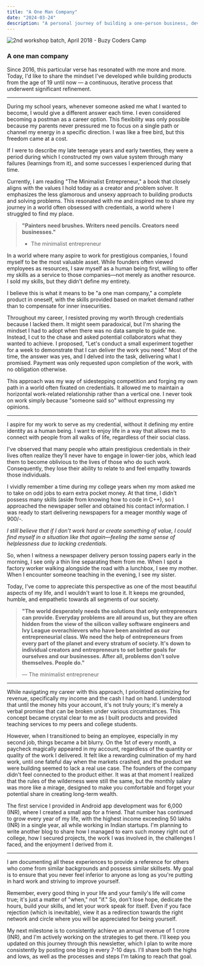 ```yaml
---
title: "A One Man Company"
date: "2024-03-24"
description: "A personal journey of building a one-person business, developing a unique value system, and maintaining authenticity while navigating the professional world."
---
```


![2nd workshop batch, April 2018 - Buzy Coders Camp](https://substack-post-media.s3.amazonaws.com/public/images/7d61bd16-67a0-406f-a04a-004c4f2898a1_1280x640.jpeg)

### A one man company

Since 2016, this particular verse has resonated with me more and more. Today, I'd like to share the mindset I've developed while building products from the age of 19 until now — a continuous, iterative process that underwent significant refinement.

---

During my school years, whenever someone asked me what I wanted to become, I would give a different answer each time. I even considered becoming a postman as a career option. This flexibility was only possible because my parents never pressured me to focus on a single path or channel my energy in a specific direction. I was like a free bird, but this freedom came at a cost.

If I were to describe my late teenage years and early twenties, they were a period during which I constructed my own value system through many failures (learnings from it), and some successes I experienced during that time.

Currently, I am reading "The Minimalist Entrepreneur," a book that closely aligns with the values I hold today as a creator and problem solver.
It emphasizes the less glamorous and unsexy approach to building products and solving problems. This resonated with me and inspired me to share my journey in a world often obsessed with credentials, a world where I struggled to find my place.

> **"Painters need brushes. Writers need pencils. Creators need businesses."**
>
> - The minimalist entrepreneur

In a world where many aspire to work for prestigious companies, I found myself to be the most valuable asset. While founders often viewed employees as resources, I saw myself as a human being first, willing to offer my skills as a service to those companies—not merely as another resource.
I sold my skills, but they didn't define my entirety.

I believe this is what it means to be "a one man company," a complete product in oneself, with the skills provided based on market demand rather than to compensate for inner insecurities.

Throughout my career, I resisted proving my worth through credentials because I lacked them. It might seem paradoxical, but I'm sharing the mindset I had to adopt when there was no data sample to guide me.
Instead, I cut to the chase and asked potential collaborators what they wanted to achieve. I proposed, "Let's conduct a small experiment together for a week to demonstrate that I can deliver the work you need." Most of the time, the answer was yes, and I delved into the task, delivering what I promised. Payment was only requested upon completion of the work, with no obligation otherwise.

This approach was my way of sidestepping competition and forging my own path in a world often fixated on credentials. It allowed me to maintain a horizontal work-related relationship rather than a vertical one. I never took on work simply because "someone said so" without expressing my opinions.

---

I aspire for my work to serve as my credential, without it defining my entire identity as a human being. I want to enjoy life in a way that allows me to connect with people from all walks of life, regardless of their social class.

I've observed that many people who attain prestigious credentials in their lives often realize they'll never have to engage in lower-tier jobs, which lead them to become oblivious to the lives of those who do such work. Consequently, they lose their ability to relate to and feel empathy towards those individuals.

I vividly remember a time during my college years when my mom asked me to take on odd jobs to earn extra pocket money. At that time, I didn't possess many skills (aside from knowing how to code in C++), so I approached the newspaper seller and obtained his contact information. I was ready to start delivering newspapers for a meager monthly wage of 900/-.

_I still believe that if I don't work hard or create something of value, I could find myself in a situation like that again—feeling the same sense of helplessness due to lacking credentials._

So, when I witness a newspaper delivery person tossing papers early in the morning, I see only a thin line separating them from me. When I spot a factory worker walking alongside the road with a lunchbox, I see my mother. When I encounter someone teaching in the evening, I see my sister.

Today, I've come to appreciate this perspective as one of the most beautiful aspects of my life, and I wouldn't want to lose it. It keeps me grounded, humble, and empathetic towards all segments of our society.

> **"The world desperately needs the solutions that only entrepreneurs can provide. Everyday problems are all around us, but they are often hidden from the view of the silicon valley software engineers and Ivy League overachievers who have been anointed as our entrepreneurial class. We need the help of entrepreneurs from every part of the planet and every stratum of society. It's down to individual creators and entrepreneurs to set better goals for ourselves and our businesses. After all, problems don't solve themselves. People do."**
>
> — The minimalist entrepreneur

---

While navigating my career with this approach, I prioritized optimizing for revenue, specifically my income and the cash I had on hand. I understood that until the money hits your account, it's not truly yours; it's merely a verbal promise that can be broken under various circumstances. This concept became crystal clear to me as I built products and provided teaching services to my peers and college students.

However, when I transitioned to being an employee, especially in my second job, things became a bit blurry. On the 1st of every month, a paycheck magically appeared in my account, regardless of the quantity or quality of the work I delivered. It felt like a rewarding culmination of my hard work, until one fateful day when the markets crashed, and the product we were building seemed to lack a real use case. The founders of the company didn't feel connected to the product either.
It was at that moment I realized that the rules of the wilderness were still the same, but the monthly salary was more like a mirage, designed to make you comfortable and forget your potential share in creating long-term wealth.

The first service I provided in Android app development was for 6,000 (INR), where I created a small app for a friend.
That number has continued to grow every year of my life, with the highest income exceeding 50 lakhs (INR) in a single year, all while working in Indian startups.
I'm planning to write another blog to share how I managed to earn such money right out of college, how I secured projects, the work I was involved in, the challenges I faced, and the enjoyment I derived from it.

---

I am documenting all these experiences to provide a reference for others who come from similar backgrounds and possess similar skillsets. My goal is to ensure that you never feel inferior to anyone as long as you're putting in hard work and striving to improve yourself.

Remember, every good thing in your life and your family's life will come true; it's just a matter of "when," not "if."
So, don't lose hope, dedicate the hours, build your skills, and let your work speak for itself.
Even if you face rejection (which is inevitable), view it as a redirection towards the right network and circle where you will be appreciated for being yourself.

My next milestone is to consistently achieve an annual revenue of 1 crore (INR), and I'm actively working on the strategies to get there.
I'll keep you updated on this journey through this newsletter, which I plan to write more consistently by posting one blog in every 7-10 days.
I'll share both the highs and lows, as well as the processes and steps I'm taking to reach that goal.
